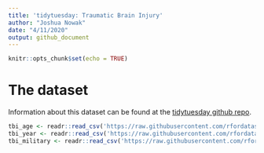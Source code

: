 ```yaml
---
title: 'tidytuesday: Traumatic Brain Injury'
author: "Joshua Nowak"
date: "4/11/2020"
output: github_document
---
```


```r
knitr::opts_chunk$set(echo = TRUE)
```

# The dataset
Information about this dataset can be found at the [tidytuesday github repo](https://github.com/rfordatascience/tidytuesday/blob/master/data/2020/2020-03-24/readme.md).

```r
tbi_age <- readr::read_csv('https://raw.githubusercontent.com/rfordatascience/tidytuesday/master/data/2020/2020-03-24/tbi_age.csv')
tbi_year <- readr::read_csv('https://raw.githubusercontent.com/rfordatascience/tidytuesday/master/data/2020/2020-03-24/tbi_year.csv')
tbi_military <- readr::read_csv('https://raw.githubusercontent.com/rfordatascience/tidytuesday/master/data/2020/2020-03-24/tbi_military.csv')

```




